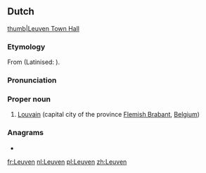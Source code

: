 ==Dutch==
{{wikipedia|lang=nl}}
[[file:Leuven.jpg|thumb|Leuven Town Hall]]

===Etymology===
From {{inh|nl|dum|Loven}} (Latinised: {{m|la|Lovanium}}).

===Pronunciation===
{{IPA|/ˈløːvə(n)/|lang=nl}}

===Proper noun===
{{nl-proper noun|n}}

# [[Louvain]] (capital city of the province [[Flemish Brabant]], [[Belgium]])

===Anagrams===
* {{l|nl|veulen}}

[[fr:Leuven]]
[[nl:Leuven]]
[[pl:Leuven]]
[[zh:Leuven]]